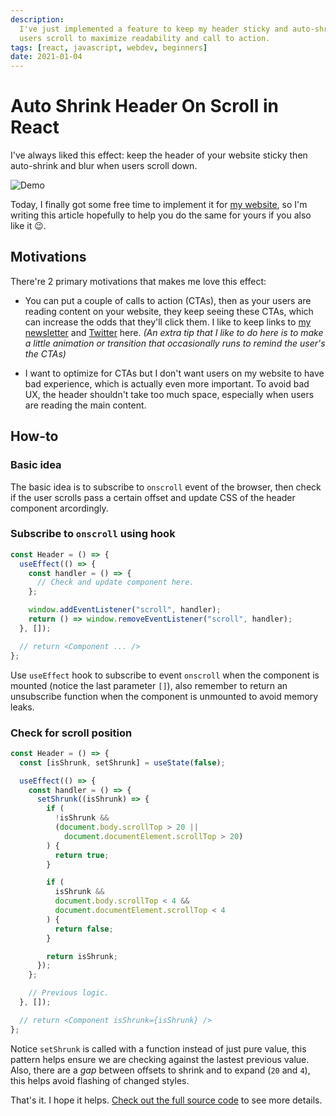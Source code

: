 ```yaml
---
description:
  I've just implemented a feature to keep my header sticky and auto-shrink when
  users scroll to maximize readability and call to action.
tags: [react, javascript, webdev, beginners]
date: 2021-01-04
---
```


# Auto Shrink Header On Scroll in React

I've always liked this effect: keep the header of your website sticky then
auto-shrink and blur when users scroll down.

![Demo][demo]

Today, I finally got some free time to implement it for [my website], so I'm
writing this article hopefully to help you do the same for yours if you also
like it 😉.

## Motivations

There're 2 primary motivations that makes me love this effect:

- You can put a couple of calls to action (CTAs), then as your users are reading
  content on your website, they keep seeing these CTAs, which can increase the
  odds that they'll click them. I like to keep links to [my
  newsletter][my website] and [Twitter][my twitter] here. _(An extra tip that I
  like to do here is to make a little animation or transition that occasionally
  runs to remind the user's the CTAs)_

- I want to optimize for CTAs but I don't want users on my website to have bad
  experience, which is actually even more important. To avoid bad UX, the header
  shouldn't take too much space, especially when users are reading the main
  content.

## How-to

### Basic idea

The basic idea is to subscribe to `onscroll` event of the browser, then check if
the user scrolls pass a certain offset and update CSS of the header component
arcordingly.

### Subscribe to `onscroll` using hook

```ts
const Header = () => {
  useEffect(() => {
    const handler = () => {
      // Check and update component here.
    };

    window.addEventListener("scroll", handler);
    return () => window.removeEventListener("scroll", handler);
  }, []);

  // return <Component ... />
};
```

Use `useEffect` hook to subscribe to event `onscroll` when the component is
mounted (notice the last parameter `[]`), also remember to return an unsubscribe
function when the component is unmounted to avoid memory leaks.

### Check for scroll position

```ts
const Header = () => {
  const [isShrunk, setShrunk] = useState(false);

  useEffect(() => {
    const handler = () => {
      setShrunk((isShrunk) => {
        if (
          !isShrunk &&
          (document.body.scrollTop > 20 ||
            document.documentElement.scrollTop > 20)
        ) {
          return true;
        }

        if (
          isShrunk &&
          document.body.scrollTop < 4 &&
          document.documentElement.scrollTop < 4
        ) {
          return false;
        }

        return isShrunk;
      });
    };

    // Previous logic.
  }, []);

  // return <Component isShrunk={isShrunk} />
};
```

Notice `setShrunk` is called with a function instead of just pure value, this
pattern helps ensure we are checking against the lastest previous value. Also,
there are a _gap_ between offsets to shrink and to expand (`20` and `4`), this
helps avoid flashing of changed styles.

That's it. I hope it helps. [Check out the full source code][header src] to see
more details.

<!-- Links -->

[my website]: /
[my twitter]: https://twitter.com/phuctm97
[header src]:
  https://github.com/phuctm97/phuctm97.com/blob/f10f3a558ae34528c8b9363a79e69a31c2e2b41c/layouts/header.tsx
[demo]: /images/b/auto-shrink.gif
